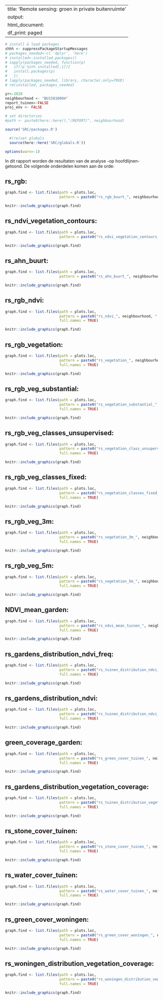 
---
title: 'Remote sensing: groen in private buitenruimte'
output:
  html_document:
    df_print: paged
---


```r
# install & load packages
shhh <- suppressPackageStartupMessages
# packages_needed<-c( 'dplyr', 'here')
# installed<-installed.packages()
# sapply(packages_needed, function(p)
#   if(!p %in% installed[,1]){
#   install.packages(p)
#   }) 
# lapply(packages_needed, library, character.only=TRUE)
# rm(installed, packages_needed)

yr<-2020
neighbourhood <- "BU15810004"
report_tuinen<-FALSE
proj_env <- FALSE

# set directories
#path <- paste0(here::here(),"/REPORT/", neighbourhood)

source('SRC/packages.R')

  #(re)set globals
  source(here::here('SRC/globals.R'))

options(warn=-1)
```


In dit rapport worden de resultaten van de analyse -op hoofdlijnen- getoond. De volgende onderdelen komen aan de orde: 


## rs_rgb:
```r

graph.find <- list.files(path = plots.loc, 
                         pattern = paste0("rs_rgb_buurt_", neighbourhood, ".png"), full.names = TRUE)

knitr::include_graphics(graph.find)
```


## rs_ndvi_vegetation_contours:
```r

graph.find <- list.files(path = plots.loc, 
                         pattern = paste0("rs_ndvi_vegetation_contours_", neighbourhood, ".png"), full.names = TRUE)

knitr::include_graphics(graph.find)
```


## rs_ahn_buurt:
```r

graph.find <- list.files(path = plots.loc, 
                         pattern = paste0("rs_ahn_buurt_", neighbourhood, ".png"), full.names = TRUE)

knitr::include_graphics(graph.find)
```


## rs_rgb_ndvi:
```r

graph.find <- list.files(path = plots.loc, 
                         pattern = paste0("rs_ndvi_", neighbourhood, ".png"), 
                         full.names = TRUE)

knitr::include_graphics(graph.find)
```

## rs_rgb_vegetation:
```r

graph.find <- list.files(path = plots.loc, 
                         pattern = paste0("rs_vegetation_", neighbourhood, ".png"), 
                         full.names = TRUE)

knitr::include_graphics(graph.find)
```

## rs_rgb_veg_substantial:
```r

graph.find <- list.files(path = plots.loc, 
                         pattern = paste0("rs_vegetation_substantial_", neighbourhood, ".png"), 
                         full.names = TRUE)

knitr::include_graphics(graph.find)
```

## rs_rgb_veg_classes_unsupervised:
```r

graph.find <- list.files(path = plots.loc, 
                         pattern = paste0("rs_vegetation_class_unsupervised_", neighbourhood, ".png"), 
                         full.names = TRUE)

knitr::include_graphics(graph.find)
```

## rs_rgb_veg_classes_fixed:
```r

graph.find <- list.files(path = plots.loc, 
                         pattern = paste0("rs_vegetation_classes_fixed_", neighbourhood, ".png"), 
                         full.names = TRUE)

knitr::include_graphics(graph.find)
```

## rs_rgb_veg_3m:
```r

graph.find <- list.files(path = plots.loc, 
                         pattern = paste0("rs_vegetation_3m_", neighbourhood, ".png"), 
                         full.names = TRUE)

knitr::include_graphics(graph.find)
```

## rs_rgb_veg_5m:
```r

graph.find <- list.files(path = plots.loc, 
                         pattern = paste0("rs_vegetation_5m_", neighbourhood, ".png"), 
                         full.names = TRUE)

knitr::include_graphics(graph.find)
```

## NDVI_mean_garden:
```r

graph.find <- list.files(path = plots.loc, 
                         pattern = paste0("rs_ndvi_mean_tuinen_", neighbourhood, ".png"), 
                         full.names = TRUE)

knitr::include_graphics(graph.find)
```


## rs_gardens_distribution_ndvi_freq:
```r

graph.find <- list.files(path = plots.loc, 
                         pattern = paste0("rs_tuinen_distribution_ndvi_freq_", neighbourhood, ".png"), 
                         full.names = TRUE)

knitr::include_graphics(graph.find)
```

## rs_gardens_distribution_ndvi:
```r

graph.find <- list.files(path = plots.loc, 
                         pattern = paste0("rs_tuinen_distribution_ndvi_", neighbourhood, ".png"), 
                         full.names = TRUE)

knitr::include_graphics(graph.find)
```

## green_coverage_garden:
```r

graph.find <- list.files(path = plots.loc, 
                         pattern = paste0("rs_green_cover_tuinen_", neighbourhood, ".png"), 
                         full.names = TRUE)

knitr::include_graphics(graph.find)
```

## rs_gardens_distribution_vegetation_coverage:
```r
graph.find <- list.files(path = plots.loc, 
                         pattern = paste0("rs_tuinen_distribution_vegetation_coverage_", neighbourhood, ".png"), 
                         full.names = TRUE)

knitr::include_graphics(graph.find)
```

## rs_stone_cover_tuinen:
```r

graph.find <- list.files(path = plots.loc, 
                         pattern = paste0("rs_stone_cover_tuinen_", neighbourhood, ".png"), 
                         full.names = TRUE)

knitr::include_graphics(graph.find)
```

## rs_water_cover_tuinen:
```r

graph.find <- list.files(path = plots.loc, 
                         pattern = paste0("rs_water_cover_tuinen_", neighbourhood, ".png"), 
                         full.names = TRUE)

knitr::include_graphics(graph.find)
```



## rs_green_cover_woningen:
```r
graph.find <- list.files(path = plots.loc, 
                         pattern = paste0("rs_green_cover_woningen_", neighbourhood, ".png"), 
                         full.names = TRUE)

knitr::include_graphics(graph.find)
```


## rs_woningen_distribution_vegetation_coverage:
```r
graph.find <- list.files(path = plots.loc, 
                         pattern = paste0("rs_woningen_distribution_vegetation_coverage_", neighbourhood, ".png"), 
                         full.names = TRUE)

knitr::include_graphics(graph.find)
```
